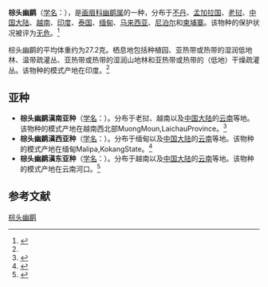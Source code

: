 {{Speciesbox
| name = 棕头幽鹛
| image = Pellorneum ruficeps - Khao Yai.jpg
| image_width = 260px
| status = LC | status_system = IUCN3.1
| status_ref = <ref name = iucn>{{IUCN|id=22715859 |title=''Pellorneum ruficeps'' |assessors=[[BirdLife_International|BirdLife International]] |version=2020.1 |year=2016 |accessdate=1 October 2016}} 数据库資料包含說明此物種被編入無危級別的原因</ref>
| genus = Pellorneum
| species = ruficeps
| authority = {{link-en|威廉·约翰·斯温森|William John Swainson|Swainson}}, 1832<ref name='id3471'>{{cite web| url =http://www.bioinfo.cn/db05/BjdwSpecies.php?action=view&id=3471| title =棕头幽鹛| work =《中国动物物种编目数据库》| publisher =中国科学院微生物研究所| author =中国科学院动物研究所| accessdate =2009-04-04| deadurl =yes| archiveurl =https://web.archive.org/web/20160305003922/http://www.bioinfo.cn/db05/BjdwSpecies.php?action=view&id=3471| archivedate =2016-03-05}}</ref>
| range_map = 
}}

'''棕头幽鹛'''（[[学名|学名]]：{{lang|la|''Pellorneum ruficeps''}}），是[[画眉科|画眉科]][[幽鹛属|幽鹛属]]的一种，分布于[[不丹|不丹]]、[[孟加拉国|孟加拉国]]、[[老挝|老挝]]、[[中国大陆|中国大陆]]、[[越南|越南]]、[[印度|印度]]、[[泰国|泰国]]、[[缅甸|缅甸]]、[[马来西亚|马来西亚]]、[[尼泊尔|尼泊尔]]和[[柬埔寨|柬埔寨]]。该物种的保护状况被评为[[无危|无危]]。<ref>{{cite web|url=http://www.birdlife.org/datazone/speciesfactsheet.php?id=7847&m=0|title=Pellorneum ruficeps|publisher=[[国际鸟盟|BirdLife.org]]|accessdate=2011-06-27|archive-date=2016-03-04|archive-url=https://web.archive.org/web/20160304134003/http://www.birdlife.org/datazone/speciesfactsheet.php?id=7847&m=0|dead-url=no}}</ref>

棕头幽鹛的平均体重约为27.2克。栖息地包括种植园、亚热带或热带的湿润低地林、温带疏灌丛、亚热带或热带的湿润山地林和亚热带或热带的（低地）干燥疏灌丛。该物种的模式产地在印度。<ref name='id3471'/>

==亚种==
*'''棕头幽鹛滇南亚种'''（[[学名|学名]]：{{lang|la|''Pellorneum ruficeps oreum''}}）。分布于老挝、越南以及[[中国大陆|中国大陆]]的[[云南|云南]]等地。该物种的模式产地在越南西北部MuongMoun,LaichauProvince。<ref name='id3472'>{{cite web| url =http://www.bioinfo.cn/db05/BjdwSpecies.php?action=view&id=3472| title =棕头幽鹛滇南亚种| work =《中国动物物种编目数据库》| publisher =中国科学院微生物研究所| author =中国科学院动物研究所| accessdate =2009-04-04| deadurl =yes| archiveurl =https://web.archive.org/web/20160305043400/http://www.bioinfo.cn/db05/BjdwSpecies.php?action=view&id=3472| archivedate =2016-03-05}}</ref>
*'''棕头幽鹛滇西亚种'''（[[学名|学名]]：{{lang|la|''Pellorneum ruficeps shanense''}}）。分布于缅甸以及[[中国大陆|中国大陆]]的[[云南|云南]]等地。该物种的模式产地在缅甸Malipa,KokangState。<ref name='id3473'>{{cite web| url =http://www.bioinfo.cn/db05/BjdwSpecies.php?action=view&id=3473| title =棕头幽鹛滇西亚种| work =《中国动物物种编目数据库》| publisher =中国科学院微生物研究所| author =中国科学院动物研究所| accessdate =2009-04-04| deadurl =yes| archiveurl =https://web.archive.org/web/20160305041701/http://www.bioinfo.cn/db05/BjdwSpecies.php?action=view&id=3473| archivedate =2016-03-05}}</ref>
*'''棕头幽鹛滇东亚种'''（[[学名|学名]]：{{lang|la|''Pellorneum ruficeps vividum''}}）。分布于越南以及[[中国大陆|中国大陆]]的[[云南|云南]]等地。该物种的模式产地在云南河口。<ref name='id3474'>{{cite web| url =http://www.bioinfo.cn/db05/BjdwSpecies.php?action=view&id=3474| title =棕头幽鹛滇东亚种| work =《中国动物物种编目数据库》| publisher =中国科学院微生物研究所| author =中国科学院动物研究所| accessdate =2009-04-04| deadurl =yes| archiveurl =https://web.archive.org/web/20160305003722/http://www.bioinfo.cn/db05/BjdwSpecies.php?action=view&id=3474| archivedate =2016-03-05}}</ref>

== 参考文献 ==
{{commons category|Pellorneum ruficeps}}
{{reflist}}
{{Taxonbar|from=Q1586627}}

[[Category:幽鹛属|棕头幽鹛]]